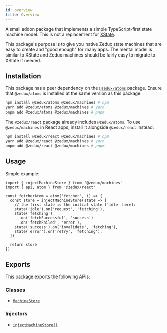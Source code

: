 ```yaml
---
id: overview
title: Overview
---
```


A small addon package that implements a simple TypeScript-first state machine model. This is not a replacement for [XState](https://github.com/statelyai/xstate).

This package's purpose is to give you native Zedux state machines that are easy to create and "good enough" for many apps. The mental model is similar to XState and Zedux machines should be fairly easy to migrate to XState if needed.

## Installation

This package has a peer dependency on the [`@zedux/atoms`](https://www.npmjs.com/package/@zedux/atoms) package. Ensure that `@zedux/atoms` is installed at the same version as this package:

```sh
npm install @zedux/atoms @zedux/machines # npm
yarn add @zedux/atoms @zedux/machines # yarn
pnpm add @zedux/atoms @zedux/machines # pnpm
```

The `@zedux/react` package already includes `@zedux/atoms`. To use `@zedux/machines` in React apps, install it alongside `@zedux/react` instead:

```sh
npm install @zedux/react @zedux/machines # npm
yarn add @zedux/react @zedux/machines # yarn
pnpm add @zedux/react @zedux/machines # pnpm
```

## Usage

Simple example:

```tsx
import { injectMachineStore } from '@zedux/machines'
import { api, atom } from '@zedux/react'

const fetcherAtom = atom('fetcher', () => {
  const store = injectMachineStore(state => [
    // the first state is the initial state ('idle' here):
    state('idle').on('request', 'fetching'),
    state('fetching')
      .on('fetchSuccessful', 'success')
      .on('fetchFailed', 'error'),
    state('success').on('invalidate', 'fetching'),
    state('error').on('retry', 'fetching'),
  ])

  return store
})
```

## Exports

This package exports the following APIs:

### Classes

- [`MachineStore`](MachineStore)

### Injectors

- [`injectMachineStore()`](injectMachineStore)
